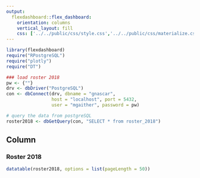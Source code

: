 ```yaml
---
output: 
  flexdashboard::flex_dashboard:
    orientation: columns
    vertical_layout: fill
    css: ['../../public/css/style.css','../../public/css/materialize.css','../../public/css/materialize.min.css']
---
```


<style>

body {
  padding-top:0px
}

.navbar{
  visibility: hidden
}

</style>

```r
library(flexdashboard)
require("RPostgreSQL")
require("plotly")
require("DT")

### load roster 2018
pw <- {""}
drv <- dbDriver("PostgreSQL")
con <- dbConnect(drv, dbname = "gnascar",
                 host = "localhost", port = 5432,
                 user = "mgaither", password = pw)

# query the data from postgreSQL 
roster2018 <- dbGetQuery(con, "SELECT * from roster_2018")

```

Column
-----------------------------------------------------------------------

### Roster 2018

```r
datatable(roster2018, options = list(pageLength = 50))
```
